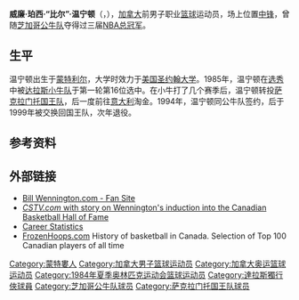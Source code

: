 {{infobox NBA Player
| name = 比尔·温宁顿<br>Bill Wennington
| image = Bill Wennington (crop).jpg
| caption =
| position = 中锋
| height_ft = 7 | height_in = 0
| weight_lbs = 245
| nationality = {{CAN}}
| birth_date = {{birth date and age|1963|04|26}}
| birth_place = {{CAN}}[[魁北克|魁北克]][[蒙特利尔|蒙特利尔]]
| high_school     =
| college = [[圣若望大学|圣若望大学]]（1981–1985）
| draft_year      = 1985
| draft_round     = 1
| draft_pick      = 16
| draft_team      = [[达拉斯小牛|达拉斯小牛]]
| career_start    = 1985
| career_end      = 2000
| highlights = 
* 3× [[NBA总冠军|NBA总冠军]]（[[1996年NBA总决赛|1996]]–[[1998年NBA总决赛|1998]]）
|stats_league= NBA
| stat1label    = 得分
| stat1value    = 3,301 (4.6 ppg)
| stat2label    = 篮板球
| stat2value    = 2,148 (3.0 rpg)
| stat3label    = 助攻
| stat3value    = 440 (0.6 apg)
| bbr           = wennibi01
| letter        = w
}}
'''威廉·珀西·“比尔”·温宁顿'''（{{lang-en|William Percey "Bill" Wennington}}，{{bd|1963年|04月26日|catIdx=W}}），[[加拿大|加拿大]]前男子职业[[篮球|篮球]]运动员，场上位置[[中锋|中锋]]，曾随[[芝加哥公牛队|芝加哥公牛队]]夺得过三届[[NBA总冠军|NBA总冠军]]。

== 生平 ==
温宁顿出生于[[蒙特利尔|蒙特利尔]]，大学时效力于[[美国|美国]][[圣约翰大学_(上海)|圣约翰大学]]。1985年，温宁顿在[[1985年NBA选秀|选秀]]中被[[达拉斯小牛队|达拉斯小牛队]]于第一轮第16位选中。在小牛打了几个赛季后，温宁顿转投[[萨克拉门托国王队|萨克拉门托国王队]]，后一度前往[[意大利|意大利]]淘金。1994年，温宁顿同公牛队签约，后于1999年被交换回国王队，次年退役。

== 参考资料 ==
{{reflist}}

== 外部链接 ==
* [http://www.billwennington.com/ Bill Wennington.com - Fan Site] {{Wayback|url=http://www.billwennington.com/ |date=20200920142428 }}
* [http://www.cstv.com/sports/m-baskbl/stories/071105aag.html ''CSTV.com'' with story on Wennington's induction into the Canadian Basketball Hall of Fame] {{Wayback|url=http://www.cstv.com/sports/m-baskbl/stories/071105aag.html |date=20160816235324 }}
* [http://www.basketball-reference.com/players/w/wennibi01.html Career Statistics] {{Wayback|url=http://www.basketball-reference.com/players/w/wennibi01.html |date=20140326103711 }}
* [https://web.archive.org/web/20110325072542/http://www.frozenhoops.com/ FrozenHoops.com] History of basketball in Canada. Selection of Top 100 Canadian players of all time

{{1985年NBA选秀}}
{{Chicago Bulls 1995-96 NBA champions}}
{{Chicago Bulls 1996-97 NBA champions}}
{{Chicago Bulls 1997-98 NBA champions}}
{{1984年夏季奥运会加拿大男子篮球阵容}}

{{Authority control}}
{{DEFAULTSORT:Wennington, Bill}}
[[Category:蒙特婁人|Category:蒙特婁人]]
[[Category:加拿大男子篮球运动员|Category:加拿大男子篮球运动员]]
[[Category:加拿大奥运篮球运动员|Category:加拿大奥运篮球运动员]]
[[Category:1984年夏季奥林匹克运动会篮球运动员|Category:1984年夏季奥林匹克运动会篮球运动员]]
[[Category:達拉斯獨行俠球員|Category:達拉斯獨行俠球員]]
[[Category:芝加哥公牛队球员|Category:芝加哥公牛队球员]]
[[Category:萨克拉门托国王队球员|Category:萨克拉门托国王队球员]]